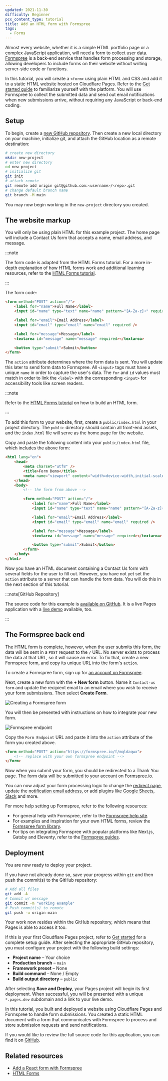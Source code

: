 ```yaml
---
updated: 2021-11-30
difficulty: Beginner
pcx_content_type: tutorial
title: Add an HTML form with Formspree
tags:
  - Forms
---
```


Almost every website, whether it is a simple HTML portfolio page or a complex JavaScript application, will need a form to collect user data. [Formspree](https://formspree.io) is a back-end service that handles form processing and storage, allowing developers to include forms on their website without writing server-side code or functions.

In this tutorial, you will create a `<form>` using plain HTML and CSS and add it to a static HTML website hosted on Cloudflare Pages. Refer to the [Get started guide](/pages/get-started/) to familiarize yourself with the platform. You will use Formspree to collect the submitted data and send out email notifications when new submissions arrive, without requiring any JavaScript or back-end coding.

## Setup

To begin, create a [new GitHub repository](https://repo.new/). Then create a new local directory on your machine, initialize git, and attach the GitHub location as a remote destination:

```sh
# create new directory
mkdir new-project
# enter new directory
cd new-project
# initialize git
git init
# attach remote
git remote add origin git@github.com:<username>/<repo>.git
# change default branch name
git branch -M main
```

You may now begin working in the `new-project` directory you created.

## The website markup

You will only be using plain HTML for this example project. The home page will include a Contact Us form that accepts a name, email address, and message.

:::note

The form code is adapted from the HTML Forms tutorial. For a more in-depth explanation of how HTML forms work and additional learning resources, refer to the [HTML Forms tutorial](/pages/tutorials/forms/).

:::

The form code:

```html
<form method="POST" action="/">
	<label for="name">Full Name</label>
	<input id="name" type="text" name="name" pattern="[A-Za-z]+" required />

	<label for="email">Email Address</label>
	<input id="email" type="email" name="email" required />

	<label for="message">Message</label>
	<textarea id="message" name="message" required></textarea>

	<button type="submit">Submit</button>
</form>
```

The `action` attribute determines where the form data is sent. You will update this later to send form data to Formspree. All `<input>` tags must have a unique `name` in order to capture the user's data. The `for` and `id` values must match in order to link the `<label>` with the corresponding `<input>` for accessibility tools like screen readers.

:::note

Refer to the [HTML Forms tutorial](/pages/tutorials/forms/) on how to build an HTML form.

:::

To add this form to your website, first, create a `public/index.html` in your project directory. The `public` directory should contain all front-end assets, and the `index.html` file will serve as the home page for the website.

Copy and paste the following content into your `public/index.html` file, which includes the above form:

```html
<html lang="en">
	<head>
		<meta charset="utf8" />
		<title>Form Demo</title>
		<meta name="viewport" content="width=device-width,initial-scale=1" />
	</head>
	<body>
		<!-- the form from above -->

		<form method="POST" action="/">
			<label for="name">Full Name</label>
			<input id="name" type="text" name="name" pattern="[A-Za-z]+" required />

			<label for="email">Email Address</label>
			<input id="email" type="email" name="email" required />

			<label for="message">Message</label>
			<textarea id="message" name="message" required></textarea>

			<button type="submit">Submit</button>
		</form>
	</body>
</html>
```

Now you have an HTML document containing a Contact Us form with several fields for the user to fill out. However, you have not yet set the `action` attribute to a server that can handle the form data. You will do this in the next section of this tutorial.

:::note[GitHub Repository]

The source code for this example is [available on GitHub](https://github.com/formspree/formspree-example-cloudflare-html). It is a live Pages application with a [live demo](https://formspree-example-cloudflare-html.pages.dev/) available, too.

:::

## The Formspree back end

The HTML form is complete, however, when the user submits this form, the data will be sent in a `POST` request to the `/` URL. No server exists to process the data at that URL, so it will cause an error. To fix that, create a new Formspree form, and copy its unique URL into the form's `action`.

To create a Formspree form, sign up for [an account on Formspree](https://formspree.io/register).

Next, create a new form with the **+ New form** button. Name it `Contact-us form` and update the recipient email to an email where you wish to receive your form submissions. Then select **Create Form**.

![Creating a Formspree form](~/assets/images/pages/tutorials/new-form-dialog.png)

You will then be presented with instructions on how to integrate your new form.

![Formspree endpoint](~/assets/images/pages/tutorials/form-endpoint.png)

Copy the `Form Endpoint` URL and paste it into the `action` attribute of the form you created above.

```html
<form method="POST" action="https://formspree.io/f/mqldaqwx">
	<!-- replace with your own formspree endpoint -->
</form>
```

Now when you submit your form, you should be redirected to a Thank You page. The form data will be submitted to your account on [Formspree.io](https://formspree.io/).

You can now adjust your form processing logic to change the [redirect page](https://help.formspree.io/hc/en-us/articles/360012378333--Thank-You-redirect), update the [notification email address](https://help.formspree.io/hc/en-us/articles/115008379348-Changing-a-form-email-address), or add plugins like [Google Sheets](https://help.formspree.io/hc/en-us/articles/360036563573-Use-Google-Sheets-to-send-your-submissions-to-a-spreadsheet), [Slack](https://help.formspree.io/hc/en-us/articles/360045648933-Send-Slack-notifications) and more.

For more help setting up Formspree, refer to the following resources:

- For general help with Formspree, refer to the [Formspree help site](https://help.formspree.io/hc/en-us).
- For examples and inspiration for your own HTML forms, review the [Formspree form library](https://formspree.io/library).
- For tips on integrating Formspree with popular platforms like Next.js, Gatsby and Eleventy, refer to the [Formspree guides](https://formspree.io/guides).

## Deployment

You are now ready to deploy your project.

If you have not already done so, save your progress within `git` and then push the commit(s) to the GitHub repository:

```sh
# Add all files
git add -A
# Commit w/ message
git commit -m "working example"
# Push commit(s) to remote
git push -u origin main
```

Your work now resides within the GitHub repository, which means that Pages is able to access it too.

If this is your first Cloudflare Pages project, refer to [Get started](/pages/get-started/) for a complete setup guide. After selecting the appropriate GitHub repository, you must configure your project with the following build settings:

- **Project name** – Your choice
- **Production branch** – `main`
- **Framework preset** – None
- **Build command** – None / Empty
- **Build output directory** – `public`

After selecting **Save and Deploy**, your Pages project will begin its first deployment. When successful, you will be presented with a unique `*.pages.dev` subdomain and a link to your live demo.

In this tutorial, you built and deployed a website using Cloudflare Pages and Formspree to handle form submissions. You created a static HTML document with a form that communicates with Formspree to process and store submission requests and send notifications.

If you would like to review the full source code for this application, you can find it on [GitHub](https://github.com/formspree/formspree-example-cloudflare-html).

## Related resources

- [Add a React form with Formspree](/pages/tutorials/add-a-react-form-with-formspree/)
- [HTML Forms](/pages/tutorials/forms/)
